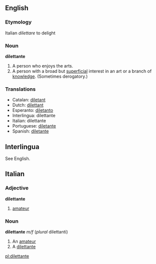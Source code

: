 ==English==
===Etymology===
Italian ''dilettare'' to delight
===Noun===
'''dilettante'''
# A person who enjoys the arts.
# A person with a broad but [[superficial]] interest in an art or a branch of [[knowledge]]. (Sometimes derogatory.)
===Translations===
*Catalan: [[diletant]]
*Dutch: [[dilettant]]
*Esperanto: [[diletanto]]
*Interlingua: dilettante
*Italian: dilettante
*Portuguese: [[diletante]]
*Spanish: [[diletante]]

==Interlingua==
See English.

==Italian==
===Adjective===
'''dilettante'''
#[[amateur]]
===Noun===
'''dilettante''' ''m/f'' (''plural'' dilettanti)
#An [[amateur]]
#A [[dilettante]]

[[pl:dilettante]]
